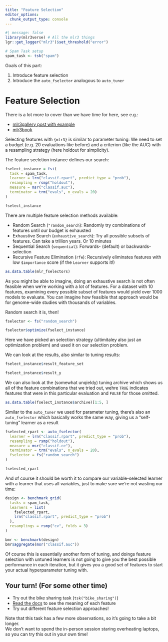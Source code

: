 ```yaml
---
title: "Feature Selection"
editor_options: 
  chunk_output_type: console
---
```


```r
#| message: false
library(mlr3verse) # All the mlr3 things
lgr::get_logger("mlr3")$set_threshold("error")

# Spam Task setup
spam_task <- tsk("spam")
```

Goals of this part:

1. Introduce feature selection
2. Introduce the `auto_fselector` analogous to `auto_tuner`

# Feature Selection

There is a lot more to cover than we have time for here, see e.g.:

- [mlr3gallery post with example](https://mlr-org.com/gallery/optimization/2020-09-14-mlr3fselect-basic/index.html)
- [mlr3book](https://mlr3book.mlr-org.com/chapters/chapter6/feature_selection.html)

Selecting features with `{mlr3}` is similar to parameter tuning: We need to set a budget (e.g. 20 evaluations like before) and a criterion (like the AUC) with a resampling strategy (here holdout for simplicity).

The feature seelction instance defines our search:

```r
fselect_instance = fsi(
  task = spam_task,
  learner = lrn("classif.rpart", predict_type = "prob"),
  resampling = rsmp("holdout"),
  measure = msr("classif.auc"),
  terminator = trm("evals", n_evals = 20)
)

fselect_instance
```

There are multiple feature selection methods available:

- Random Search (`"random_search`): Randomly try combinations of features until our budget is exhausted
- Exhaustive Search (`exhaustive_search`): Try all possible subsets of features. Can take a trillion years. Or 10 minutes
- Sequential Search (`sequential`): Forwards- (default) or backwards-selection
- Recursive Feature Elimination (`rfe`): Recursively eliminates features with low `$importance` score (if the `Learner` supports it!)

```r
as.data.table(mlr_fselectors)
```

As you might be able to imagine, doing an exhaustive search is not often feasible when we're working with a lot of features. For a dataset with 10 features, examining every possible subset of features would yield over 1000 models to evaluate. 
You can imagine how feasible that approach would be for genome-wide studies with thousands of variables.

Random search it is, then!

```r
fselector <- fs("random_search")

fselector$optimize(fselect_instance)
```

Here we have picked an selection strategy (ultimitaley also just an optimization problem) and used it on our selection problem.

We can look at the results, also similar to tuning results:

```r
fselect_instance$result_feature_set

fselect_instance$result_y
```

We can also look at the (somewhat unqieldy) tuning archive which shows us all of the feature combinations that we tried out, wehre `TRUE` indicates features that were in this particular evaluation and `FALSE` for those omitted.

```r
as.data.table(fselect_instance$archive)[1:5, ]
```

Similar to the `auto_tuner` we used for parameter tuning, there's also an `auto_fselector` which basically works the same way, giving us a "self-tuning" learner as a result

```r
fselected_rpart <- auto_fselector(
  learner = lrn("classif.rpart", predict_type = "prob"),
  resampling = rsmp("holdout"),
  measure = msr("classif.ce"),
  terminator = trm("evals", n_evals = 20),
  fselector = fs("random_search")
)

fselected_rpart
```

And of course it should be worth it to compare our variable-selected learner with a learner that uses all variables, just to make sure we're not wasting our time:

```r
design <- benchmark_grid(
  tasks = spam_task,
  learners = list(
    fselected_rpart,
    lrn("classif.rpart", predict_type = "prob")
  ),
  resamplings = rsmp("cv", folds = 3)
)

bmr <- benchmark(design)
bmr$aggregate(msr("classif.auc"))
```

Of course this is essentially another form of tuning, and doings feature selection with untuned learners is not going to give you the best possible performance in each iteration, but it gives you a good set of features to start your actual hyperparameter tuning with.


## Your turn! (For some other time)

- Try out the bike sharing task (`tsk("bike_sharing")`)
- [Read the docs](https://archive.ics.uci.edu/dataset/275/bike+sharing+dataset) to see the meaning of each feature
- Try out different feature selection approaches!

Note that this task has a few more observations, so it's going to take a bit longer.  
We don't want to spend the in-person session staring overheating laptops, so you can try this out in your own time!
